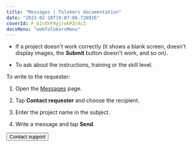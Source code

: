 ```yaml
---
title: "Messages | Tolokers documentation"
date: "2023-02-18T19:07:06.726926"
coverId: F_bIcOYF9yjrxkPZrXc3
docsMenu: "webTolokersMenu"
---
```



<MessagesContent/>

- If a project doesn't work correctly (it shows a blank screen, doesn't display images, the **Submit** button doesn't work, and so on).

- To ask about the instructions, training or the skill level.

To write to the requester:

1. Open the [Messages](https://we.toloka.ai/messages) page.

1. Tap **Contact requester** and choose the recipient.

1. Enter the project name in the subject.

1. Write a message and tap **Send**.

<Button view="defaultInverse" size="l" type="link" url="../troubleshooting/support?form-source=messages">Contact support</Button>
